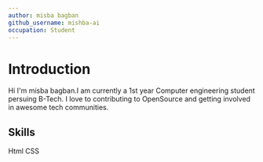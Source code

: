 ```yaml
---
author: misba bagban
github_username: mishba-ai
occupation: Student
---
```


# Introduction

Hi I'm misba bagban.I am currently a 1st year Computer engineering student persuing B-Tech.
I love to contributing to OpenSource and getting involved in awesome tech communities.

## Skills

<Skills>
  <Skill
    name="Html"
    icon={/* svg icon for Html */}
  >
   Html
  </Skill>
  <Skill
    name="CSS"
    icon={/*  svg icon for CSS  */}
  >
    CSS
  </Skill>
</Skills>

